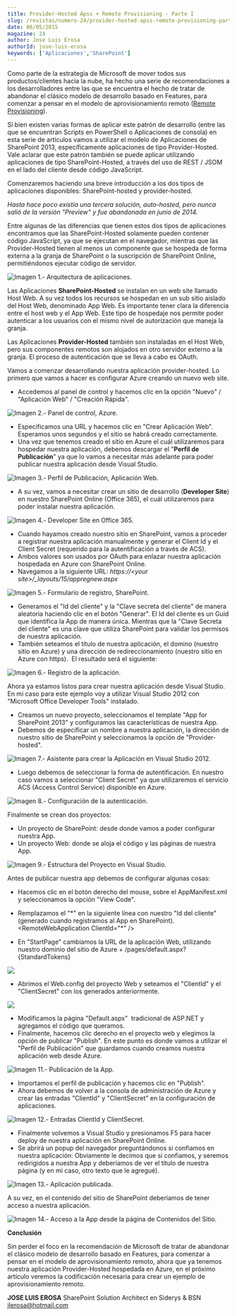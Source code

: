 ```yaml
---
title: Provider-Hosted Apss + Remote Provisioning - Parte I
slug: /revistas/numero-24/provider-hosted-apss-remote-provisioning-parte-i
date: 06/05/2015
magazine: 24
author: Jose Luis Erosa
authorId: jose-luis-erosa
keywords: ['Aplicaciones','SharePoint']
---
```



<ArticleHeader frontmatter={props.pageContext.frontmatter} />



​Como parte de la estrategia de Microsoft de mover todos sus productos/clientes hacia la nube, ha hecho una serie de recomendaciones a los desarrolladores entre las que se encuentra el hecho de tratar de abandonar el clásico modelo de desarrollo basado en Features, para comenzar a pensar en el modelo de aprovisionamiento remoto ([Remote Provisioning](http&#58;//blogs.msdn.com/b/vesku/archive/2013/08/23/site-provisioning-techniques-and-remote-provisioning-in-sharepoint-2013.aspx)).

Si bien existen varias formas de aplicar este patrón de desarrollo (entre las que se encuentran Scripts en PowerShell o Aplicaciones de consola) en esta serie de artículos vamos a utilizar el modelo de Aplicaciones de SharePoint 2013, específicamente aplicaciones de tipo Provider-Hosted. Vale aclarar que este patrón también se puede aplicar utilizando aplicaciones de tipo SharePoint-Hosted, a través del uso de REST / JSOM en el lado del cliente desde código JavaScript.

Comenzaremos haciendo una breve introducción a los dos tipos de aplicaciones disponibles: SharePoint-hosted y provider-hosted.

*Hasta hace poco existía una tercera solución, auto-hosted, pero nunca salió de la versión "Preview" y fue abandonada en junio de 2014.*

Entre algunas de las diferencias que tienen estos dos tipos de aplicaciones encontramos que las SharePoint-Hosted solamente pueden contener código JavaScript, ya que se ejecutan en el navegador, mientras que las Provider-Hosted tienen al menos un componente que se hospeda de forma externa a la granja de SharePoint o la suscripción de SharePoint Online, permitiéndonos ejecutar código de servidor.

![Imagen 1.- Arquitectura de aplicaciones.](../../../images/numero24/provider-hosted-apss-remote-provisioning-parte-i/image1.jpg)

Las Aplicaciones **SharePoint-Hosted** se instalan en un web site llamado Host Web. A su vez todos los recursos se hospedan en un sub sitio aislado del Host Web, denominado App Web. Es importante tener clara la diferencia entre el host web y el App Web. Este tipo de hospedaje nos permite poder autenticar a los usuarios con el mismo nivel de autorización que maneja la granja.

Las Aplicaciones **Provider-Hosted** también son instaladas en el Host Web, pero sus componentes remotos son alojados en otro servidor externo a la granja. El proceso de autenticación que se lleva a cabo es OAuth.

Vamos a comenzar desarrollando nuestra aplicación provider-hosted. Lo primero que vamos a hacer es configurar Azure creando un nuevo web site.

- Accedemos al panel de control y hacemos clic en la opción "Nuevo" / "Aplicación Web" / "Creación Rápida".


![Imagen 2.- Panel de control, Azure.](../../../images/numero24/provider-hosted-apss-remote-provisioning-parte-i/image2.jpg)

- Especificamos una URL y hacemos clic en "Crear Aplicación Web". Esperamos unos segundos y el sitio se habrá creado correctamente.
- Una vez que tenemos creado el sitio en Azure el cuál utilizaremos para hospedar nuestra aplicación, debemos descargar el "**Perfil de Publicación**" ya que lo vamos a necesitar más adelante para poder publicar nuestra aplicación desde Visual Studio.


![Imagen 3.- Perfil de Publicación, Aplicación Web.](../../../images/numero24/provider-hosted-apss-remote-provisioning-parte-i/image3.jpg)

- A su vez, vamos a necesitar crear un sitio de desarrollo (**Developer Site**) en nuestro SharePoint Online (Office 365), el cuál utilizaremos para poder instalar nuestra aplicación.


![Imagen 4.- Developer Site en Office 365.](../../../images/numero24/provider-hosted-apss-remote-provisioning-parte-i/image4.jpeg)

- Cuando hayamos creado nuestro sitio en SharePoint, vamos a proceder a registrar nuestra aplicación manualmente y generar el Client Id y el Client Secret (requerido para la autentificación a través de ACS).
- Ambos valores son usados por OAuth para enlazar nuestra aplicación hospedada en Azure con SharePoint Online.
- Navegamos a la siguiente URL: *https://&lt;your site&gt;/\_layouts/15/appregnew.aspx*


![Imagen 5.- Formulario de registro, SharePoint.](../../../images/numero24/provider-hosted-apss-remote-provisioning-parte-i/image5.jpg)​

- Generamos el "Id del cliente" y la "Clave secreta del cliente" de manera aleatoria haciendo clic en el botón "Generar". El Id del cliente es un Guid que identifica la App de manera única. Mientras que la "Clave Secreta del cliente" es una clave que utiliza SharePoint para validar los permisos de nuestra aplicación.
- También seteamos el título de nuestra aplicación, el domino (nuestro sitio en Azure) y una dirección de redireccionamiento (nuestro sitio en Azure con https).  El resultado será el siguiente:


![Imagen 6.- Registro de la aplicación.](../../../images/numero24/provider-hosted-apss-remote-provisioning-parte-i/image6.jpg)

Ahora ya estamos listos para crear nuestra aplicación desde Visual Studio. En mi caso para este ejemplo voy a utilizar Visual Studio 2012 con "Microsoft Office Developer Tools" instalado.

- Creamos un nuevo proyecto, seleccionamos el template "App for SharePoint 2013" y configuramos las características de nuestra App.
- Debemos de especificar un nombre a nuestra aplicación, la dirección de nuestro sitio de SharePoint y seleccionamos la opción de "Provider-hosted".


![Imagen 7.- Asistente para crear la Aplicación en Visual Studio 2012.](../../../images/numero24/provider-hosted-apss-remote-provisioning-parte-i/image7.jpg)

- Luego debemos de seleccionar la forma de autentificación. En nuestro caso vamos a seleccionar "Client Secret" ya que utilizaremos el servicio ACS (Access Control Service) disponible en Azure.


![Imagen 8.- Configuración de la autenticación.](../../../images/numero24/provider-hosted-apss-remote-provisioning-parte-i/image8.jpg)

Finalmente se crean dos proyectos:

- Un proyecto de SharePoint: desde donde vamos a poder configurar nuestra App.
- Un proyecto Web: donde se aloja el código y las páginas de nuestra App.


![Imagen 9.- Estructura del Proyecto en Visual Studio.](../../../images/numero24/provider-hosted-apss-remote-provisioning-parte-i/image9.jpg)

Antes de publicar nuestra app debemos de configurar algunas cosas:

- Hacemos clic en el botón derecho del mouse, sobre el AppManifest.xml y seleccionamos la opción "View Code".
- Remplazamos el "\*" en la siguiente línea con nuestro "Id del cliente" (generado cuando registramos al App en SharePoint).
&lt;RemoteWebApplication ClientId="\*" /&gt;


- En "StartPage" cambiamos la URL de la aplicación Web, utilizando nuestro dominio del sitio de Azure + /pages/default.aspx?{StandardTokens}


![](../../../images/numero24/provider-hosted-apss-remote-provisioning-parte-i/image10.jpg)

- Abrimos el Web.config del proyecto Web y seteamos el "ClientId" y el "ClientSecret" con los generados anteriormente.


![](../../../images/numero24/provider-hosted-apss-remote-provisioning-parte-i/image11.jpg)

- Modificamos la página "Default.aspx"  tradicional de ASP.NET y agregamos el código que queramos.
- Finalmente, hacemos clic derecho en el proyecto web y elegimos la opción de publicar "Publish". En este punto es donde vamos a utilizar el "Perfil de Publicación" que guardamos cuando creamos nuestra aplicación web desde Azure.


![Imagen 11.- Publicación de la App.](../../../images/numero24/provider-hosted-apss-remote-provisioning-parte-i/image12.jpg)

- Importamos el perfil de publicación y hacemos clic en "Publish".
- Ahora debemos de volver a la consola de administración de Azure y crear las entradas "ClientId" y "ClientSecret" en la configuración de aplicaciones.


![Imagen 12.- Entradas ClientId y ClientSecret.](../../../images/numero24/provider-hosted-apss-remote-provisioning-parte-i/image13.jpg)

- Finalmente volvemos a Visual Studio y presionamos F5 para hacer deploy de nuestra aplicación en SharePoint Online.
- Se abrirá un popup del navegador preguntándonos si confiamos en nuestra aplicación: Obviamente le decimos que si confiamos, y seremos redirigidos a nuestra App y deberíamos de ver el título de nuestra página (y en mi caso, otro texto que le agregué).


![Imagen 13.- Aplicación publicada.](../../../images/numero24/provider-hosted-apss-remote-provisioning-parte-i/image14.jpg)

A su vez, en el contenido del sitio de SharePoint deberíamos de tener acceso a nuestra aplicación.

![Imagen 14.- Acceso a la App desde la página de Contenidos del Sitio.](../../../images/numero24/provider-hosted-apss-remote-provisioning-parte-i/image15.jpg)

**Conclusión**

Sin perder el foco en la recomendación de Microsoft de tratar de abandonar el clásico modelo de desarrollo basado en Features, para comenzar a pensar en el modelo de aprovisionamiento remoto, ahora que ya tenemos nuestra aplicación Provider-Hosted hospedada en Azure, en el próximo artículo veremos la codificación necesaria para crear un ejemplo de aprovisionamiento remoto.



**JOSE LUIS EROSA**
 SharePoint Solution Architect en Siderys & BSN 
[jlerosa@hotmail.com](mailto&#58;jlerosa@hotmail.com)

